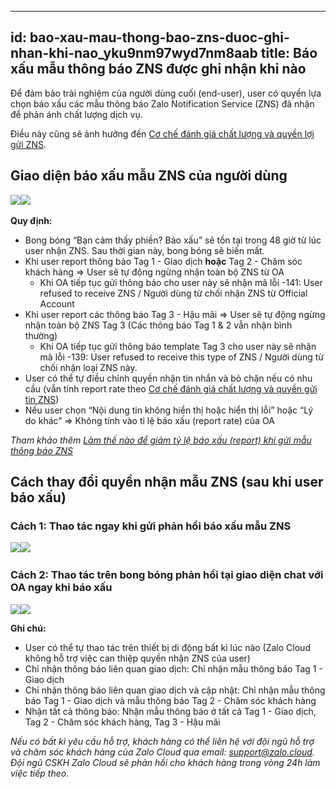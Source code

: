 
---
id: bao-xau-mau-thong-bao-zns-duoc-ghi-nhan-khi-nao_yku9nm97wyd7nm8aab
title: Báo xấu mẫu thông báo ZNS được ghi nhận khi nào
---
Để đảm bảo trải nghiệm của người dùng cuối (end-user), user có quyền lựa chọn báo xấu các mẫu thông báo Zalo Notification Service (ZNS) đã nhận để phản ánh chất lượng dịch vụ.

Điều này cũng sẽ ảnh hưởng đến [Cơ chế đánh giá chất lượng và quyền lợi gửi ZNS](https://zalo.cloud/blog/co-che-danh-gia-chat-luong-va-quyen-loi-gui-zns/rzu6k97e8vkbnmereg).

**Giao diện báo xấu mẫu ZNS của người dùng**
--------------------------------------------

![](https://stc-oa.zdn.vn/uploads/b8e289cd910a679c49ccae0ed21d35f7.png)![](https://stc-oa.zdn.vn/uploads/944b5d927fdc58cd7d1eab9fd7a2c411.png) 

**Quy định:** 

*   Bong bóng “Bạn cảm thấy phiền? Báo xấu” sẽ tồn tại trong 48 giờ từ lúc user nhận ZNS. Sau thời gian này, bong bóng sẽ biến mất.
*   Khi user report thông báo Tag 1 - Giao dịch **hoặc** Tag 2 - Chăm sóc khách hàng => User sẽ tự động ngừng nhận toàn bộ ZNS từ OA
    *   Khi OA tiếp tục gửi thông báo cho user này sẽ nhận mã lỗi -141: User refused to receive ZNS / Người dùng từ chối nhận ZNS từ Official Account
*   Khi user report các thông báo Tag 3 - Hậu mãi => User sẽ tự động ngừng nhận toàn bộ ZNS Tag 3 (Các thông báo Tag 1 & 2 vẫn nhận bình thường)
    *   Khi OA tiếp tục gửi thông báo template Tag 3 cho user này sẽ nhận mã lỗi -139: User refused to receive this type of ZNS / Người dùng từ chối nhận loại ZNS này.
*   User có thể tự điều chỉnh quyền nhận tin nhắn và bỏ chặn nếu có nhu cầu (vẫn tính report rate theo [Cơ chế đánh giá chất lượng và quyền gửi tin ZNS](https://zalo.cloud/blog/co-che-danh-gia-chat-luong-va-quyen-loi-gui-zns/rzu6k97e8vkbnmereg))
*   Nếu user chọn “Nội dung tin không hiển thị hoặc hiển thị lỗi” hoặc “Lý do khác” => Không tính vào tỉ lệ báo xấu (report rate) của OA

_Tham khảo thêm_ [_Làm thế nào để giảm tỷ lệ báo xấu (report) khi gửi mẫu thông báo ZNS_](https://zalo.cloud/blog/lam-the-nao-de-giam-ty-le-bao-xau-report-khi-gui-mau-thong-bao-zns-/j4uvw9eppb98eka4a9)

**Cách thay đổi quyền nhận mẫu ZNS (sau khi user báo xấu)**
-----------------------------------------------------------

### **Cách 1: Thao tác ngay khi gửi phản hồi báo xấu mẫu ZNS**

![](https://stc-oa.zdn.vn/uploads/a907045cca29781b675c0c009090296e.png)![](https://stc-oa.zdn.vn/uploads/1d4adf1e8862ab8b67465304f5380231.png) 

### **Cách 2: Thao tác trên bong bóng phản hồi tại giao diện chat với OA ngay khi báo xấu**

![](https://stc-oa.zdn.vn/uploads/d578d81a02e02cb9a74f4b8a84e732b2.png)![](https://stc-oa.zdn.vn/uploads/61f673583b920196ae01ba72ee5a0dec.png)

**Ghi chú:**

*   User có thể tự thao tác trên thiết bị di động bất kì lúc nào (Zalo Cloud không hỗ trợ việc can thiệp quyền nhận ZNS của user)
*   Chỉ nhận thông báo liên quan giao dịch: Chỉ nhận mẫu thông báo Tag 1 - Giao dịch
*   Chỉ nhận thông báo liên quan giao dịch và cập nhật: Chỉ nhận mẫu thông báo Tag 1 - Giao dịch và mẫu thông báo Tag 2 - Chăm sóc khách hàng
*   Nhận tất cả thông báo: Nhận mẫu thông báo ở tất cả Tag 1 - Giao dịch, Tag 2 - Chăm sóc khách hàng, Tag 3 - Hậu mãi

_Nếu có bất kì yêu cầu hỗ trợ, khách hàng có thể liên hệ với đội ngũ hỗ trợ và chăm sóc khách hàng của Zalo Cloud qua email:_ [_support@zalo.cloud_](mailto:support@zalo.cloud)_. Đội ngũ CSKH Zalo Cloud sẽ phản hồi cho khách hàng trong vòng 24h làm việc tiếp theo._
